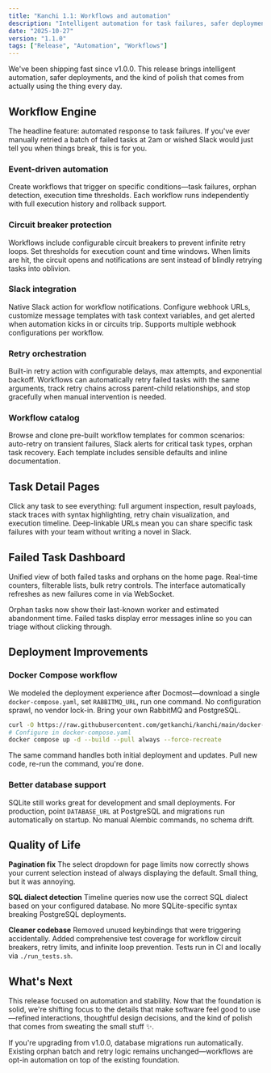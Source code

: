 ```yaml
---
title: "Kanchi 1.1: Workflows and automation"
description: "Intelligent automation for task failures, safer deployments, and the polish that comes from daily use"
date: "2025-10-27"
version: "1.1.0"
tags: ["Release", "Automation", "Workflows"]
---
```


We've been shipping fast since v1.0.0. This release brings intelligent automation, safer deployments, and the kind of polish that comes from actually using the thing every day.

## Workflow Engine

The headline feature: automated response to task failures. If you've ever manually retried a batch of failed tasks at 2am or wished Slack would just tell you when things break, this is for you.

### Event-driven automation
Create workflows that trigger on specific conditions—task failures, orphan detection, execution time thresholds. Each workflow runs independently with full execution history and rollback support.

### Circuit breaker protection
Workflows include configurable circuit breakers to prevent infinite retry loops. Set thresholds for execution count and time windows. When limits are hit, the circuit opens and notifications are sent instead of blindly retrying tasks into oblivion.

### Slack integration
Native Slack action for workflow notifications. Configure webhook URLs, customize message templates with task context variables, and get alerted when automation kicks in or circuits trip. Supports multiple webhook configurations per workflow.

### Retry orchestration
Built-in retry action with configurable delays, max attempts, and exponential backoff. Workflows can automatically retry failed tasks with the same arguments, track retry chains across parent-child relationships, and stop gracefully when manual intervention is needed.

### Workflow catalog
Browse and clone pre-built workflow templates for common scenarios: auto-retry on transient failures, Slack alerts for critical task types, orphan task recovery. Each template includes sensible defaults and inline documentation.

## Task Detail Pages

Click any task to see everything: full argument inspection, result payloads, stack traces with syntax highlighting, retry chain visualization, and execution timeline. Deep-linkable URLs mean you can share specific task failures with your team without writing a novel in Slack.

## Failed Task Dashboard

Unified view of both failed tasks and orphans on the home page. Real-time counters, filterable lists, bulk retry controls. The interface automatically refreshes as new failures come in via WebSocket.

Orphan tasks now show their last-known worker and estimated abandonment time. Failed tasks display error messages inline so you can triage without clicking through.

## Deployment Improvements

### Docker Compose workflow
We modeled the deployment experience after Docmost—download a single `docker-compose.yaml`, set `RABBITMQ_URL`, run one command. No configuration sprawl, no vendor lock-in. Bring your own RabbitMQ and PostgreSQL.

```bash
curl -O https://raw.githubusercontent.com/getkanchi/kanchi/main/docker-compose.yaml
# Configure in docker-compose.yaml
docker compose up -d --build --pull always --force-recreate
```

The same command handles both initial deployment and updates. Pull new code, re-run the command, you're done.

### Better database support
SQLite still works great for development and small deployments. For production, point `DATABASE_URL` at PostgreSQL and migrations run automatically on startup. No manual Alembic commands, no schema drift.

## Quality of Life

**Pagination fix**
The select dropdown for page limits now correctly shows your current selection instead of always displaying the default. Small thing, but it was annoying.

**SQL dialect detection**
Timeline queries now use the correct SQL dialect based on your configured database. No more SQLite-specific syntax breaking PostgreSQL deployments.

**Cleaner codebase**
Removed unused keybindings that were triggering accidentally. Added comprehensive test coverage for workflow circuit breakers, retry limits, and infinite loop prevention. Tests run in CI and locally via `./run_tests.sh`.

## What's Next

This release focused on automation and stability. Now that the foundation is solid, we're shifting focus to the details that make software feel good to use—refined interactions, thoughtful design decisions, and the kind of polish that comes from sweating the small stuff ✨.

If you're upgrading from v1.0.0, database migrations run automatically. Existing orphan batch and retry logic remains unchanged—workflows are opt-in automation on top of the existing foundation.
